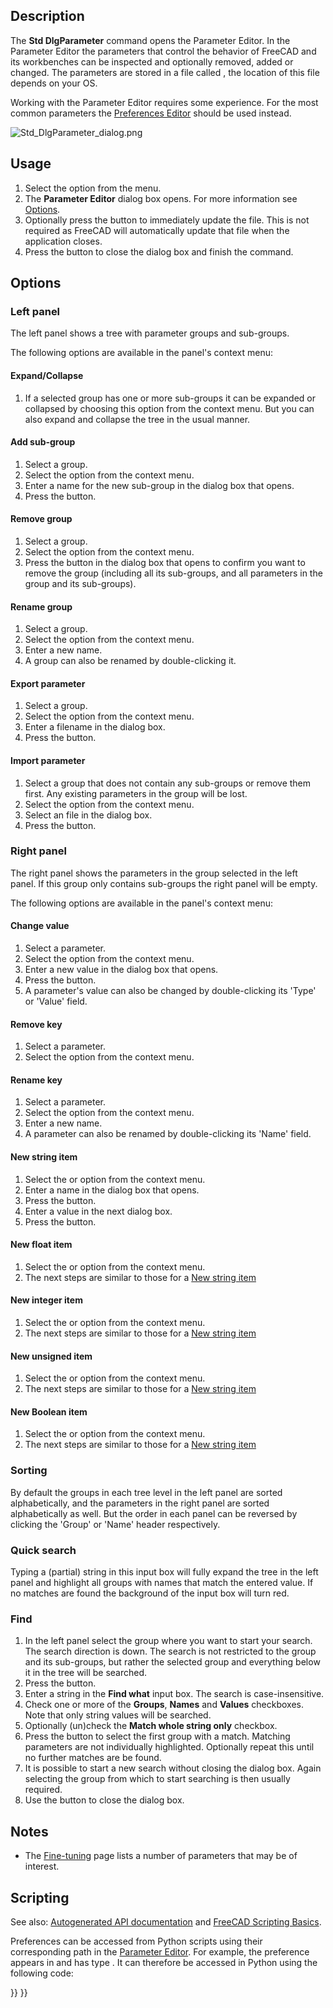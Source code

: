 <languages/>

{{Docnav
|[[Std_ProjectUtil|ProjectUtil]]
|[[Std_DlgCustomize|DlgCustomize]]
|[[Std_Tools_Menu|Std Tools Menu]]
|IconL=Std_ProjectUtil.svg
|IconR=Std_DlgCustomize.svg
|IconC=Freecad.svg
}}

{{GuiCommand
|Name=Std DlgParameter
|MenuLocation=Tools → Edit parameters...
|Workbenches=All
|SeeAlso=[[Preferences_Editor|Preferences Editor]]
}}

==Description==

The '''Std DlgParameter''' command opens the Parameter Editor. In the Parameter Editor the parameters that control the behavior of FreeCAD and its workbenches can be inspected and optionally removed, added or changed. The parameters are stored in a file called {{FileName|user.cfg}}, the location of this file depends on your OS.

Working with the Parameter Editor requires some experience. For the most common parameters the [[Preferences_Editor|Preferences Editor]] should be used instead.

[[Image:Std_DlgParameter_dialog.png]]
{{Caption|The Parameter Editor dialog box}}

==Usage==

# Select the {{MenuCommand|Tools → [[Image:Std_DlgParameter.svg|16px]] Edit parameters...}} option from the menu.
# The '''Parameter Editor''' dialog box opens. For more information see [[#Options|Options]].
# Optionally press the {{Button|Save to disk}} button to immediately update the {{FileName|user.cfg}} file. This is not required as FreeCAD will automatically update that file when the application closes.
# Press the {{Button|Close}} button to close the dialog box and finish the command.

==Options==

===Left panel===

The left panel shows a tree with parameter groups and sub-groups.

The following options are available in the panel's context menu:

====Expand/Collapse====

# If a selected group has one or more sub-groups it can be expanded or collapsed by choosing this option from the context menu. But you can also expand and collapse the tree in the usual manner.

====Add sub-group====

# Select a group.
# Select the {{MenuCommand|Add sub-group}} option from the context menu.
# Enter a name for the new sub-group in the dialog box that opens.
# Press the {{Button|OK}} button.

====Remove group====

# Select a group.
# Select the {{MenuCommand|Remove group}} option from the context menu.
# Press the {{Button|Yes}} button in the dialog box that opens to confirm you want to remove the group (including all its sub-groups, and all parameters in the group and its sub-groups).

====Rename group====

# Select a group.
# Select the {{MenuCommand|Rename group}} option from the context menu.
# Enter a new name.
# A group can also be renamed by double-clicking it.

====Export parameter====

# Select a group.
# Select the {{MenuCommand|Export parameter}} option from the context menu.
# Enter a filename in the dialog box.
# Press the {{Button|Save}} button.

====Import parameter====

# Select a group that does not contain any sub-groups or remove them first. Any existing parameters in the group will be lost.
# Select the {{MenuCommand|Import parameter}} option from the context menu.
# Select an {{FileName|*.FCParam}} file in the dialog box.
# Press the {{Button|Open}} button.

===Right panel===

The right panel shows the parameters in the group selected in the left panel. If this group only contains sub-groups the right panel will be empty.

The following options are available in the panel's context menu:

====Change value====

# Select a parameter.
# Select the {{MenuCommand|Change value}} option from the context menu.
# Enter a new value in the dialog box that opens.
# Press the {{Button|OK}} button.
# A parameter's value can also be changed by double-clicking its 'Type' or 'Value' field.

====Remove key====

# Select a parameter.
# Select the {{MenuCommand|Remove key}} option from the context menu.

====Rename key====

# Select a parameter.
# Select the {{MenuCommand|Rename key}} option from the context menu.
# Enter a new name.
# A parameter can also be renamed by double-clicking its 'Name' field.

====New string item====

# Select the {{MenuCommand|New string item}} or {{MenuCommand|New → New string item}} option from the context menu.
# Enter a name in the dialog box that opens.
# Press the {{Button|OK}} button.
# Enter a value in the next dialog box.
# Press the {{Button|OK}} button.

====New float item====

# Select the {{MenuCommand|New float item}} or {{MenuCommand|New → New float item}} option from the context menu.
# The next steps are similar to those for a [[#New_string_item|New string item]]

====New integer item====

# Select the {{MenuCommand|New integer item}} or {{MenuCommand|New → New integer item}} option from the context menu.
# The next steps are similar to those for a [[#New_string_item|New string item]]

====New unsigned item====

# Select the {{MenuCommand|New unsigned item}} or {{MenuCommand|New → New unsigned item}} option from the context menu.
# The next steps are similar to those for a [[#New_string_item|New string item]]

====New Boolean item====

# Select the {{MenuCommand|New Boolean item}} or {{MenuCommand|New → New Boolean item}} option from the context menu.
# The next steps are similar to those for a [[#New_string_item|New string item]]

===Sorting===

By default the groups in each tree level in the left panel are sorted alphabetically, and the parameters in the right  panel are sorted alphabetically as well. But the order in each panel can be reversed by clicking the 'Group' or 'Name' header respectively.

===Quick search===

Typing a (partial) string in this input box will fully expand the tree in the left panel and highlight all groups with names that match the entered value. If no matches are found the background of the input box will turn red.

===Find===

# In the left panel select the group where you want to start your search. The search direction is down. The search is not restricted to the group and its sub-groups, but rather the selected group and everything below it in the tree will be searched.
# Press the {{Button|Find...}} button.
# Enter a string in the '''Find what''' input box. The search is case-insensitive.
# Check one or more of the '''Groups''', '''Names''' and '''Values''' checkboxes. Note that only string values will be searched.
# Optionally (un)check the '''Match whole string only''' checkbox.
# Press the {{Button|Find Next}} button to select the first group with a match. Matching parameters are not individually highlighted. Optionally repeat this until no further matches are be found.
# It is possible to start a new search without closing the dialog box. Again selecting the group from which to start searching is then usually required.
# Use the {{Button|Cancel}} button to close the dialog box.

==Notes==

* The [[Fine-tuning|Fine-tuning]] page lists a number of parameters that may be of interest.

==Scripting==

See also: [https://freecad.github.io/SourceDoc/ Autogenerated API documentation] and [[FreeCAD_Scripting_Basics|FreeCAD Scripting Basics]].

Preferences can be accessed from Python scripts using their corresponding path in the [[Std_DlgParameter|Parameter Editor]]. For example, the {{MenuCommand|Edit → Preferences → Import-Export → DXF → Import options → Join geometry}} preference appears in {{MenuCommand|Tools → Edit parameters → BaseApp → Preferences → Mod → Draft → dxfCreatePart}} and has type {{incode|Boolean}}. It can therefore be accessed in Python using the following code:

{{Code|code=
# get:
App.ParamGet("User parameter:BaseApp/Preferences/Mod/Draft").GetBool('dxfCreatePart')
# set:
App.ParamGet("User parameter:BaseApp/Preferences/Mod/Draft").SetBool('dxfCreatePart', True)
}}


{{Docnav
|[[Std_ProjectUtil|ProjectUtil]]
|[[Std_DlgCustomize|DlgCustomize]]
|[[Std_Tools_Menu|Std Tools Menu]]
|IconL=Std_ProjectUtil.svg
|IconR=Std_DlgCustomize.svg
|IconC=Freecad.svg
}}

{{Std_Base_navi{{#translation:}}}}
{{Userdocnavi{{#translation:}}}}